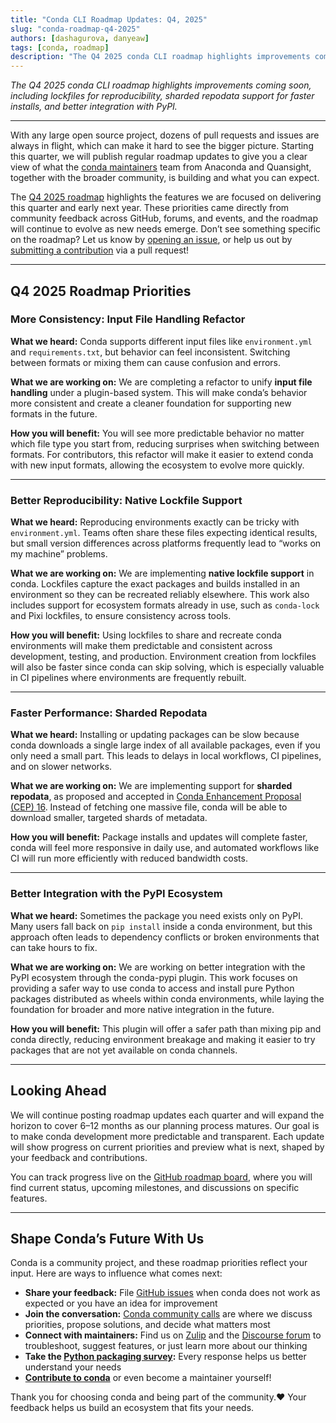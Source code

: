 ```yaml
---
title: "Conda CLI Roadmap Updates: Q4, 2025"
slug: "conda-roadmap-q4-2025"
authors: [dashagurova, danyeaw]
tags: [conda, roadmap]
description: "The Q4 2025 conda CLI roadmap highlights improvements coming next year, including lockfiles support, sharded repodata support, and better integration with PyPI."
---
```


*The Q4 2025 conda CLI roadmap highlights improvements coming soon, including lockfiles for reproducibility, sharded repodata support for faster installs, and better integration with PyPI.*

<!-- truncate -->

---

With any large open source project, dozens of pull requests and issues are always in flight, which can make it hard to see the bigger picture. Starting this quarter, we will publish regular roadmap updates to give you a clear view of what the [conda maintainers](https://github.com/orgs/conda/teams/conda-maintainers) team from Anaconda and Quansight, together with the broader community, is building and what you can expect.

The [Q4 2025 roadmap](https://github.com/orgs/conda/projects/22) highlights the features we are focused on delivering this quarter and early next year. These priorities came directly from community feedback across GitHub, forums, and events, and the roadmap will continue to evolve as new needs emerge. Don’t see something specific on the roadmap? Let us know by [opening an issue](https://github.com/conda/conda/issues), or help us out by [submitting a contribution](https://github.com/conda/conda/blob/main/CONTRIBUTING.md) via a pull request!


---

## Q4 2025 Roadmap Priorities

### More Consistency: Input File Handling Refactor

**What we heard:** Conda supports different input files like `environment.yml` and `requirements.txt`, but behavior can feel inconsistent. Switching between formats or mixing them can cause confusion and errors.

**What we are working on:** We are completing a refactor to unify **input file handling** under a plugin-based system. This will make conda’s behavior more consistent and create a cleaner foundation for supporting new formats in the future.

**How you will benefit:** You will see more predictable behavior no matter which file type you start from, reducing surprises when switching between formats. For contributors, this refactor will make it easier to extend conda with new input formats, allowing the ecosystem to evolve more quickly.

---

### Better Reproducibility: Native Lockfile Support

**What we heard:** Reproducing environments exactly can be tricky with `environment.yml`. Teams often share these files expecting identical results, but small version differences across platforms frequently lead to “works on my machine” problems.

**What we are working on:** We are implementing **native lockfile support** in conda. Lockfiles capture the exact packages and builds installed in an environment so they can be recreated reliably elsewhere. This work also includes support for ecosystem formats already in use, such as `conda-lock` and Pixi lockfiles, to ensure consistency across tools.

**How you will benefit:** Using lockfiles to share and recreate conda environments will make them predictable and consistent across development, testing, and production. Environment creation from lockfiles will also be faster since conda can skip solving, which is especially valuable in CI pipelines where environments are frequently rebuilt.

---

### Faster Performance: Sharded Repodata

**What we heard:** Installing or updating packages can be slow because conda downloads a single large index of all available packages, even if you only need a small part. This leads to delays in local workflows, CI pipelines, and on slower networks.

**What we are working on:** We are implementing support for **sharded repodata**, as proposed and accepted in [Conda Enhancement Proposal (CEP) 16](https://conda.org/learn/ceps/cep-0016). Instead of fetching one massive file, conda will be able to download smaller, targeted shards of metadata.

**How you will benefit:** Package installs and updates will complete faster, conda will feel more responsive in daily use, and automated workflows like CI will run more efficiently with reduced bandwidth costs.

---

### Better Integration with the PyPI Ecosystem

**What we heard:** Sometimes the package you need exists only on PyPI. Many users fall back on `pip install` inside a conda environment, but this approach often leads to dependency conflicts or broken environments that can take hours to fix.

**What we are working on:** We are working on better integration with the PyPI ecosystem through the conda-pypi plugin. This work focuses on providing a safer way to use conda to access and install pure Python packages distributed as wheels within conda environments, while laying the foundation for broader and more native integration in the future.

**How you will benefit:** This plugin will offer a safer path than mixing pip and conda directly, reducing environment breakage and making it easier to try packages that are not yet available on conda channels.

---

## Looking Ahead

We will continue posting roadmap updates each quarter and will expand the horizon to cover 6–12 months as our planning process matures. Our goal is to make conda development more predictable and transparent. Each update will show progress on current priorities and preview what is next, shaped by your feedback and contributions.

You can track progress live on the [GitHub roadmap board](https://github.com/orgs/conda/projects/22), where you will find current status, upcoming milestones, and discussions on specific features.

---

## Shape Conda’s Future With Us

Conda is a community project, and these roadmap priorities reflect your input. Here are ways to influence what comes next:

- **Share your feedback:** File [GitHub issues](https://github.com/conda/conda/issues) when conda does not work as expected or you have an idea for improvement
- **Join the conversation:** [Conda community calls](https://conda.org/community/calendar) are where we discuss priorities, propose solutions, and decide what matters most
- **Connect with maintainers:** Find us on [Zulip](https://conda.zulipchat.com/) and the [Discourse forum](https://conda.discourse.group/) to troubleshoot, suggest features, or just learn more about our thinking
- **Take the [Python packaging survey](https://anaconda.surveymonkey.com/r/py-package-2025):** Every response helps us better understand your needs
- **[Contribute to conda](https://github.com/conda/conda/blob/main/CONTRIBUTING.md)** or even become a maintainer yourself!

 Thank you for choosing conda and being part of the community.❤️ Your feedback helps us build an ecosystem that fits your needs.
